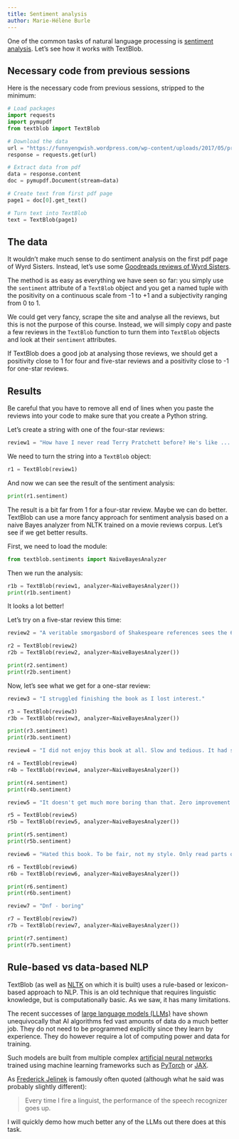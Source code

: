 ```yaml
---
title: Sentiment analysis
author: Marie-Hélène Burle
---
```


:::{.def}

One of the common tasks of natural language processing is [sentiment analysis](https://en.wikipedia.org/wiki/Sentiment_analysis). Let's see how it works with TextBlob.

:::

:::{.callout-note collapse="true"}

## Necessary code from previous sessions

Here is the necessary code from previous sessions, stripped to the minimum:

```python
# Load packages
import requests
import pymupdf
from textblob import TextBlob

# Download the data
url = "https://funnyengwish.wordpress.com/wp-content/uploads/2017/05/pratchett_terry_wyrd_sisters_-_royallib_ru.pdf"
response = requests.get(url)

# Extract data from pdf
data = response.content
doc = pymupdf.Document(stream=data)

# Create text from first pdf page
page1 = doc[0].get_text()

# Turn text into TextBlob
text = TextBlob(page1)
```

:::

## The data

It wouldn't make much sense to do sentiment analysis on the first pdf page of Wyrd Sisters. Instead, let's use some [Goodreads reviews of Wyrd Sisters](https://www.goodreads.com/book/show/34504.Wyrd_Sisters?from_search=true&from_srp=true&qid=sObiiwRnLg&rank=1).

The method is as easy as everything we have seen so far: you simply use the `sentiment` attribute of a `TextBlob` object and you get a named tuple with the positivity on a continuous scale from -1 to +1 and a subjectivity ranging from 0 to 1.

We could get very fancy, scrape the site and analyse all the reviews, but this is not the purpose of this course. Instead, we will simply copy and paste a few reviews in the `TextBlob` function to turn them into `TextBlob` objects and look at their `sentiment` attributes.

If TextBlob does a good job at analysing those reviews, we should get a positivity close to 1 for four and five-star reviews and a positivity close to -1 for one-star reviews.

## Results

:::{.note}

Be careful that you have to remove all end of lines when you paste the reviews into your code to make sure that you create a Python string.

:::

Let's create a string with one of the four-star reviews:

```python
review1 = "How have I never read Terry Pratchett before? He's like ... Shakespeare and Wodehouse and Monty Python all wrapped into one! A student gave me this book while we were studying Macbeth in class. Wyrd Sisters is a sort of parallel story, which manages to poke fun at the play, revere the play, make inside jokes about the play, and ... well, generally turn the play on its head. All the while, you, the reader, get to feel very smart and superior for getting all the jokes and allusions. And yet it manages to avoid being gimmicky. It really is a good story with good characters, too. This is no Life of Brian where the story itself matters less than the hilarity of the parody. Wyrd Sisters may draw a good deal of life from Macbeth, but its real liveliness comes from Pratchett's skilled characterizations of a regicidal Duke, his murderess Dutchess, their depressed Fool, and three very colorful witches. Oh, it's just genius. My only problem is figuring out what Pratchett novel to read next ... he's dauntingly prolific!"
```

We need to turn the string into a `TextBlob` object:

```python
r1 = TextBlob(review1)
```

And now we can see the result of the sentiment analysis:

```python
print(r1.sentiment)
```

The result is a bit far from 1 for a four-star review. Maybe we can do better. TextBlob can use a more fancy approach for sentiment analysis based on a naive Bayes analyzer from NLTK trained on a movie reviews corpus. Let's see if we get better results.

First, we need to load the module:

```python
from textblob.sentiments import NaiveBayesAnalyzer
```

Then we run the analysis:

```python
r1b = TextBlob(review1, analyzer=NaiveBayesAnalyzer())
print(r1b.sentiment)
```

It looks a lot better!

Let's try on a five-star review this time:

```python
review2 = "A veritable smorgasbord of Shakespeare references sees the 6th Discworld novel come to life, dragging the two most prominent witches (Granny and Nanny) and their occult-leaning protege, Magrat, though thickets and thick-cities alike as they attempt to make sure fate happens. Maybe with a few encouraging prods along the way… A mixture of Macbeth and Hamlet with a little dollop of King Lear thrown in, along with many other Shakespeare nonsense that doesn’t stand out right way, Wyrd Sisters is one of PTerry’s very early masterpieces. His hands and head seem to meld together as one, where his imagination is not shackled by the human-only speed of his writing (or typing) or the darned debilitation of the English language.The plot simmers nicely, following and then not following the true path of how this kind of story goes. It’s so nice to see the Discworld countryside getting a deep look-in, and how well it contrasts with city-life, but also manages to co-exist very peacefully (as long as the city stays far away from the countryside, thank you). Whilst previously we visited vast open vistas on the Disc, these close-quarter scenes are even more brimful of life and curiosity and share yet another facet to not only PTerry’s imagination, but the world he has created. One of the best things about PTerry (and of any comedy at all) is that, whilst he does take the mickey out of Shakespeare and fantasy and all those things, he does it with such love and reverence that it shines through and makes the humour that much more poignant and, well, funny. (My previous review of this had me not enjoying it and I’m actually pretty baffled by that. I loved every single minute of this re-read and it’s curious how your tastes and feelings can change even after only a few years. I’ll leave the old review below just for the sake of it: Wyrd Sisters is the second of the Witch mini-series, in the ever popular Discworld series. Equal Rites was the first and we were introduced to one of the greatest characters of all-time: Granny Weatherwax. Wyrd Sisters brings two more witches-and mentions of many others-in to fray: Nanny Ogg, Granny's best friend, and Magrat Garlick, a new-wave witch who thinks jangling jewellery and occult symbols makes you a better witch. Adding two new witches alongside Granny just emphasises how cantankerous, stubborn and bloody brilliant she is. Even they can't deny that she's the best. She is tolerated most of the time, but there's always an underlying current of total respect, in the same way you respect your grandparents because they lived through the war, even if they do still say \"does anyone want to get a Chinky?\" The plot is Shakespearean-Macbeth in particular-and takes many plot points from that, as well as a lot of the quotes. It's a wonderful juxtaposition of Discworld nonsense and Shakespearean tragedy that is twisted with unique Pratchett humour. It is written much the same way all the early Discworld books were. Very well, hardly any technical faults and smatterings of Pratchett humour. Despite the wonderful Granny, the amusing Nanny and the Straightforward but naive Magrat, and my love for all the Discworld witches, I couldn't enjoy this as much as I wanted. It was funny in a tittering kind of way, and the plot was interesting, but it never quite held my attention. I never felt like I wanted to read it all the time, or try and finish reading it. It took me quite a while to get through it (for other reasons I won't go in to) but it never really held me enough to want it. Still a better love story than Twilight.)"

r2 = TextBlob(review2)
r2b = TextBlob(review2, analyzer=NaiveBayesAnalyzer())

print(r2.sentiment)
print(r2b.sentiment)
```

Now, let's see what we get for a one-star review:

```python
review3 = "I struggled finishing the book as I lost interest."

r3 = TextBlob(review3)
r3b = TextBlob(review3, analyzer=NaiveBayesAnalyzer())

print(r3.sentiment)
print(r3b.sentiment)
```

```python
review4 = "I did not enjoy this book at all. Slow and tedious. It had some funny bits in the beginning, but I struggled to finish it."

r4 = TextBlob(review4)
r4b = TextBlob(review4, analyzer=NaiveBayesAnalyzer())

print(r4.sentiment)
print(r4b.sentiment)
```

```python
review5 = "It doesn't get much more boring than that. Zero improvement from Equal Rights, a complete snore-fest, poorly paced and with a clear lack of stakes and humour. I quit Discworld."

r5 = TextBlob(review5)
r5b = TextBlob(review5, analyzer=NaiveBayesAnalyzer())

print(r5.sentiment)
print(r5b.sentiment)
```

```python
review6 = "Hated this book. To be fair, not my style. Only read parts of it because it was assigned for a book club."

r6 = TextBlob(review6)
r6b = TextBlob(review6, analyzer=NaiveBayesAnalyzer())

print(r6.sentiment)
print(r6b.sentiment)
```

```python
review7 = "Dnf - boring"

r7 = TextBlob(review7)
r7b = TextBlob(review7, analyzer=NaiveBayesAnalyzer())

print(r7.sentiment)
print(r7b.sentiment)
```

## Rule-based vs data-based NLP

TextBlob (as well as [NLTK](https://www.nltk.org/) on which it is built) uses a rule-based or lexicon-based approach to NLP. This is an old technique that requires linguistic knowledge, but is computationally basic. As we saw, it has many limitations.

The recent successes of [large language models (LLMs)](https://en.wikipedia.org/wiki/Large_language_model) have shown unequivocally that AI algorithms fed vast amounts of data do a much better job. They do not need to be programmed explicitly since they learn by experience. They do however require a lot of computing power and data for training.

Such models are built from multiple complex [artificial neural networks](https://en.wikipedia.org/wiki/Neural_network_(machine_learning)) trained using machine learning frameworks such as [PyTorch](https://pytorch.org/) or [JAX](https://jax.readthedocs.io/en/latest/index.html).

As [Frederick Jelinek](https://en.wikipedia.org/wiki/Frederick_Jelinek) is famously often quoted (although what he said was probably slightly different):

> Every time I fire a linguist, the performance of the speech recognizer goes up.

:::{.emph}

I will quickly demo how much better any of the LLMs out there does at this task.

:::
